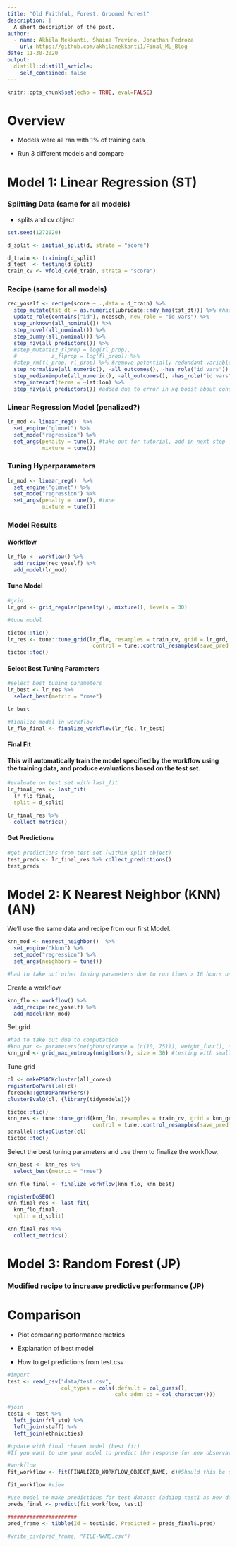 ```yaml
---
title: "Old Faithful, Forest, Groomed Forest"
description: |
  A short description of the post.
author:
  - name: Akhila Nekkanti, Shaina Trevino, Jonathan Pedroza
    url: https://github.com/akhilanekkanti1/Final_ML_Blog
date: 11-30-2020
output:
  distill::distill_article:
    self_contained: false
---
```


```r
knitr::opts_chunk$set(echo = TRUE, eval=FALSE)
```

# Overview

+ Models were all ran with 1% of training data 

+ Run 3 different models and compare 

# Model 1: Linear Regression (ST)

### Splitting Data (same for all models)

+ splits and cv object

```r
set.seed(1272020)

d_split <- initial_split(d, strata = "score")

d_train <- training(d_split)
d_test  <- testing(d_split)
train_cv <- vfold_cv(d_train, strata = "score")
```


### Recipe (same for all models)

```r
rec_yoself <- recipe(score ~ .,data = d_train) %>%
  step_mutate(tst_dt = as.numeric(lubridate::mdy_hms(tst_dt))) %>% #had  to add as.numeric to recipe to make xgboost model run
  update_role(contains("id"), ncessch, new_role = "id vars") %>%
  step_unknown(all_nominal()) %>% 
  step_novel(all_nominal()) %>% 
  step_dummy(all_nominal()) %>% 
  step_nzv(all_predictors()) %>%
  #step_mutate(z_rlprop = log(rl_prop),
  #           z_flprop = log(fl_prop)) %>% 
  #step_rm(fl_prop, rl_prop) %>% #remove potentially redundant variables
  step_normalize(all_numeric(), -all_outcomes(), -has_role("id vars")) %>%
  step_medianimpute(all_numeric(), -all_outcomes(), -has_role("id vars")) %>%  
  step_interact(terms = ~lat:lon) %>% 
  step_nzv(all_predictors()) #added due to error in xg boost about constant variables with 0sd
```


### Linear Regression Model (penalized?)

```r
lr_mod <- linear_reg()  %>%
  set_engine("glmnet") %>% 
  set_mode("regression") %>% 
  set_args(penalty = tune(), #take out for tutorial, add in next step
           mixture = tune())

```


### Tuning Hyperparameters

```r
lr_mod <- linear_reg()  %>%
  set_engine("glmnet") %>% 
  set_mode("regression") %>% 
  set_args(penalty = tune(), #tune
           mixture = tune())

```

### Model Results

#### Workflow

```r
lr_flo <- workflow() %>% 
  add_recipe(rec_yoself) %>% 
  add_model(lr_mod)

```

#### Tune Model

```r
#grid
lr_grd <- grid_regular(penalty(), mixture(), levels = 30)

#tune model 

tictoc::tic()
lr_res <- tune::tune_grid(lr_flo, resamples = train_cv, grid = lr_grd,
                           control = tune::control_resamples(save_pred = TRUE))
tictoc::toc()

```

#### Select Best Tuning Parameters

```r
#select best tuning parameters
lr_best <- lr_res %>% 
  select_best(metric = "rmse")

lr_best

#finalize model in workflow
lr_flo_final <- finalize_workflow(lr_flo, lr_best)

```

#### Final Fit

#### This will automatically train the model specified by the workflow using the training data, and produce evaluations based on the test set.

```r
#evaluate on test set with last_fit
lr_final_res <- last_fit(
  lr_flo_final,
  split = d_split)

lr_final_res %>%
  collect_metrics()
```

#### Get Predictions

```r
#get predictions from test set (within split object)
test_preds <- lr_final_res %>% collect_predictions()
test_preds

```


# Model 2: K Nearest Neighbor (KNN) (AN)

We'll use the same data and recipe from our first Model. 

```r
knn_mod <- nearest_neighbor()  %>%
  set_engine("kknn") %>% 
  set_mode("regression") %>% 
  set_args(neighbors = tune())

#had to take out other tuning parameters due to run times > 16 hours on talapas (e.g., weight_func = tune(), dist_power = tune()))
```

Create a workflow
```r

knn_flo <- workflow() %>% 
  add_recipe(rec_yoself) %>% 
  add_model(knn_mod)

```

Set grid
```r
#had to take out due to computation
#knn_par <- parameters(neighbors(range = (c(10, 75))), weight_func(), dist_power()) #testing with smaller range due to computation
knn_grd <- grid_max_entropy(neighbors(), size = 30) #testing with smaller size due to computation 
```

Tune grid
```r
cl <- makePSOCKcluster(all_cores)
registerDoParallel(cl)
foreach::getDoParWorkers()
clusterEvalQ(cl, {library(tidymodels)})

tictoc::tic()
knn_res <- tune::tune_grid(knn_flo, resamples = train_cv, grid = knn_grd,
                           control = tune::control_resamples(save_pred = TRUE))
parallel::stopCluster(cl)
tictoc::toc()
```

Select the best tuning parameters and use them to finalize the workflow.
```r
knn_best <- knn_res %>% 
  select_best(metric = "rmse")

knn_flo_final <- finalize_workflow(knn_flo, knn_best)
```


```r
registerDoSEQ() 
knn_final_res <- last_fit(
  knn_flo_final,
  split = d_split)

knn_final_res %>%
  collect_metrics()

```


# Model 3: Random Forest (JP)

### Modified recipe to increase predictive performance (JP)

# Comparison

+ Plot comparing performance metrics

+ Explanation of best model

+ How to get predictions from test.csv 

```r
#import
test <- read_csv("data/test.csv",
                 col_types = cols(.default = col_guess(), 
                                  calc_admn_cd = col_character()))

#join
test1 <- test %>% 
  left_join(frl_stu) %>% 
  left_join(staff) %>% 
  left_join(ethnicities)

```

```r
#update with final chosen model (best fit)
#If you want to use your model to predict the response for new observations, you need to use the fit() function on your workflow and the dataset that you want to fit the final model on (e.g. the complete training + testing dataset). 

#workflow
fit_workflow <- fit(FINALIZED_WORKFLOW_OBJECT_NAME, d)#Should this be d_train based on lab 3key. This blog says not - http://www.rebeccabarter.com/blog/2020-03-25_machine_learning/

fit_workflow #view

#use model to make predictions for test dataset (adding test1 as new data)
preds_final <- predict(fit_workflow, test1)

######################
pred_frame <- tibble(Id = test1$id, Predicted = preds_final$.pred)

#write_csv(pred_frame, "FILE-NAME.csv")

```

